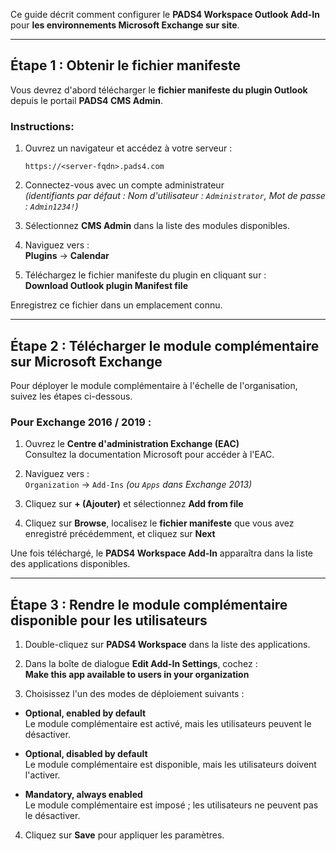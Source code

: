 Ce guide décrit comment configurer le **PADS4 Workspace Outlook Add-In** pour **les environnements Microsoft Exchange sur site**.

***

## Étape 1 : Obtenir le fichier manifeste

Vous devrez d'abord télécharger le **fichier manifeste du plugin Outlook** depuis le portail **PADS4 CMS Admin**.

### Instructions:

1. Ouvrez un navigateur et accédez à votre serveur :
   ```
   https://<server-fqdn>.pads4.com
   ```

2. Connectez-vous avec un compte administrateur\
   *(identifiants par défaut : Nom d'utilisateur : `Administrator`, Mot de passe : `Admin1234!`)*

3. Sélectionnez **CMS Admin** dans la liste des modules disponibles.

4. Naviguez vers :\
   **Plugins** → **Calendar**

5. Téléchargez le fichier manifeste du plugin en cliquant sur :\
   **Download Outlook plugin Manifest file**

Enregistrez ce fichier dans un emplacement connu.

***

## Étape 2 : Télécharger le module complémentaire sur Microsoft Exchange

Pour déployer le module complémentaire à l'échelle de l'organisation, suivez les étapes ci-dessous.

### Pour Exchange 2016 / 2019 :

1. Ouvrez le **Centre d'administration Exchange (EAC)**\
   Consultez la documentation Microsoft pour accéder à l'EAC.

2. Naviguez vers :\
   `Organization` → `Add-Ins` *(ou `Apps` dans Exchange 2013)*

3. Cliquez sur **+ (Ajouter)** et sélectionnez **Add from file**

4. Cliquez sur **Browse**, localisez le **fichier manifeste** que vous avez enregistré précédemment, et cliquez sur **Next**

Une fois téléchargé, le **PADS4 Workspace Add-In** apparaîtra dans la liste des applications disponibles.

***

## Étape 3 : Rendre le module complémentaire disponible pour les utilisateurs

1. Double-cliquez sur **PADS4 Workspace** dans la liste des applications.

2. Dans la boîte de dialogue **Edit Add-In Settings**, cochez :\
   **Make this app available to users in your organization**

3. Choisissez l'un des modes de déploiement suivants :

* **Optional, enabled by default**\
  Le module complémentaire est activé, mais les utilisateurs peuvent le désactiver.

* **Optional, disabled by default**\
  Le module complémentaire est disponible, mais les utilisateurs doivent l'activer.

* **Mandatory, always enabled**\
  Le module complémentaire est imposé ; les utilisateurs ne peuvent pas le désactiver.

4. Cliquez sur **Save** pour appliquer les paramètres.
